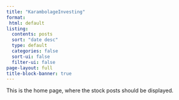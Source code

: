 ```yaml
---
title: "KarambolageInvesting"
format: 
 html: default
listing:
  contents: posts
  sort: "date desc"
  type: default
  categories: false
  sort-ui: false
  filter-ui: false
page-layout: full
title-block-banner: true
---
```


This is the home page, where the stock posts should be displayed.
